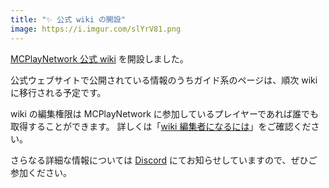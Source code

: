 ```yaml
---
title: "✨ 公式 wiki の開設"
image: https://i.imgur.com/slYrV81.png
---
```


[MCPlayNetwork 公式 wiki](https://wiki.mcplay.biz/) を開設しました。

公式ウェブサイトで公開されている情報のうちガイド系のページは、順次 wiki に移行される予定です。

wiki の編集権限は MCPlayNetwork に参加しているプレイヤーであれば誰でも取得することができます。
詳しくは「[wiki 編集者になるには](https://wiki.mcplay.biz/wiki/editor/join)」をご確認ください。


さらなる詳細な情報については [Discord](https://wiki.mcplay.biz/info/discord) にてお知らせしていますので、ぜひご参加ください。
